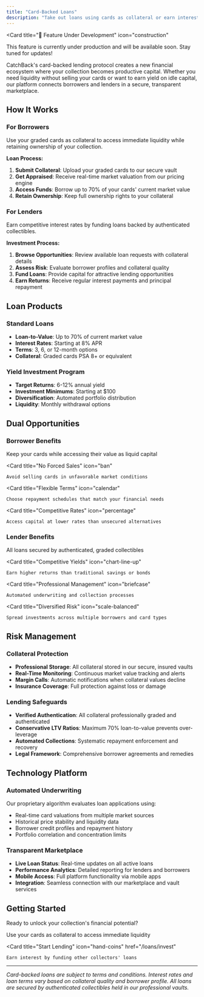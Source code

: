 ```yaml
---
title: "Card-Backed Loans"
description: "Take out loans using cards as collateral or earn interest funding other collectors' loans"
---
```


<Card
  title="🚧 Feature Under Development"
  icon="construction"
>
  This feature is currently under production and will be available soon. Stay tuned for updates!
</Card>

CatchBack's card-backed lending protocol creates a new financial ecosystem where your collection becomes productive capital. Whether you need liquidity without selling your cards or want to earn yield on idle capital, our platform connects borrowers and lenders in a secure, transparent marketplace.

## How It Works

### For Borrowers
Use your graded cards as collateral to access immediate liquidity while retaining ownership of your collection.

**Loan Process:**
1. **Submit Collateral**: Upload your graded cards to our secure vault
2. **Get Appraised**: Receive real-time market valuation from our pricing engine
3. **Access Funds**: Borrow up to 70% of your cards' current market value
4. **Retain Ownership**: Keep full ownership rights to your collateral

### For Lenders
Earn competitive interest rates by funding loans backed by authenticated collectibles.

**Investment Process:**
1. **Browse Opportunities**: Review available loan requests with collateral details
2. **Assess Risk**: Evaluate borrower profiles and collateral quality
3. **Fund Loans**: Provide capital for attractive lending opportunities
4. **Earn Returns**: Receive regular interest payments and principal repayment

## Loan Products

### Standard Loans
- **Loan-to-Value**: Up to 70% of current market value
- **Interest Rates**: Starting at 8% APR
- **Terms**: 3, 6, or 12-month options
- **Collateral**: Graded cards PSA 8+ or equivalent

### Yield Investment Program
- **Target Returns**: 6-12% annual yield
- **Investment Minimums**: Starting at $100
- **Diversification**: Automated portfolio distribution
- **Liquidity**: Monthly withdrawal options

## Dual Opportunities

### Borrower Benefits
<CardGroup cols={2}>
  <Card
    title="Maintain Ownership"
    icon="hand-holding"
  >
    Keep your cards while accessing their value as liquid capital
  </Card>
  
  <Card
    title="No Forced Sales"
    icon="ban"
  >
    Avoid selling cards in unfavorable market conditions
  </Card>
  
  <Card
    title="Flexible Terms"
    icon="calendar"
  >
    Choose repayment schedules that match your financial needs
  </Card>
  
  <Card
    title="Competitive Rates"
    icon="percentage"
  >
    Access capital at lower rates than unsecured alternatives
  </Card>
</CardGroup>

### Lender Benefits
<CardGroup cols={2}>
  <Card
    title="Asset-Backed Security"
    icon="shield-check"
  >
    All loans secured by authenticated, graded collectibles
  </Card>
  
  <Card
    title="Competitive Yields"
    icon="chart-line-up"
  >
    Earn higher returns than traditional savings or bonds
  </Card>
  
  <Card
    title="Professional Management"
    icon="briefcase"
  >
    Automated underwriting and collection processes
  </Card>
  
  <Card
    title="Diversified Risk"
    icon="scale-balanced"
  >
    Spread investments across multiple borrowers and card types
  </Card>
</CardGroup>

## Risk Management

### Collateral Protection
- **Professional Storage**: All collateral stored in our secure, insured vaults
- **Real-Time Monitoring**: Continuous market value tracking and alerts
- **Margin Calls**: Automatic notifications when collateral values decline
- **Insurance Coverage**: Full protection against loss or damage

### Lending Safeguards
- **Verified Authentication**: All collateral professionally graded and authenticated
- **Conservative LTV Ratios**: Maximum 70% loan-to-value prevents over-leverage
- **Automated Collections**: Systematic repayment enforcement and recovery
- **Legal Framework**: Comprehensive borrower agreements and remedies

## Technology Platform

### Automated Underwriting
Our proprietary algorithm evaluates loan applications using:
- Real-time card valuations from multiple market sources
- Historical price stability and liquidity data
- Borrower credit profiles and repayment history
- Portfolio correlation and concentration limits

### Transparent Marketplace
- **Live Loan Status**: Real-time updates on all active loans
- **Performance Analytics**: Detailed reporting for lenders and borrowers
- **Mobile Access**: Full platform functionality via mobile apps
- **Integration**: Seamless connection with our marketplace and vault services

## Getting Started

Ready to unlock your collection's financial potential?

<CardGroup cols={2}>
  <Card
    title="Apply for Loan"
    icon="money-bill"
    href="/loans/apply"
  >
    Use your cards as collateral to access immediate liquidity
  </Card>
  
  <Card
    title="Start Lending"
    icon="hand-coins"
    href="/loans/invest"
  >
    Earn interest by funding other collectors' loans
  </Card>
</CardGroup>

---

*Card-backed loans are subject to terms and conditions. Interest rates and loan terms vary based on collateral quality and borrower profile. All loans are secured by authenticated collectibles held in our professional vaults.*
